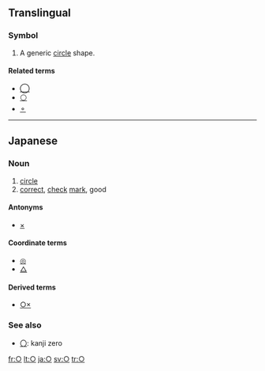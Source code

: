 {{character info|hex=25CB|script=Geometric Shapes|name=White Circle|category=-}}
{{also|Appendix:Variations of "o"}}
==Translingual==

===Symbol===
{{infl|mul|symbol}}

# A generic [[circle]] shape.

====Related terms====
* [[◯]]
* [[⚪]]
* [[⚬]]

----

==Japanese==

===Noun===
{{ja-pos|k<!-- ??? -->|symbol|hira=まる|rom=maru}}

# [[circle]]
# [[correct]], [[check]] [[mark]], good

====Antonyms====
* [[×]] <!-- incorrect, bad -->

====Coordinate terms====
* [[◎]] <!-- very good -->
* [[△]] <!-- slightly wrong; ok but not great -->

====Derived terms====
* [[○×]]

===See also===
* [[〇]]: kanji zero

[[fr:○]]
[[lt:○]]
[[ja:○]]
[[sv:○]]
[[tr:○]]